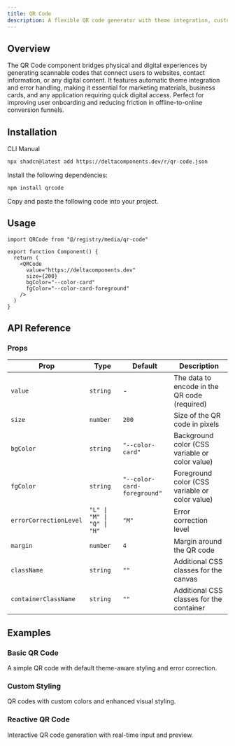 ```yaml
---
title: QR Code
description: A flexible QR code generator with theme integration, custom styling, error handling, and loading states built with the qrcode library.
---
```


<ComponentPreview name="qr-code-demo" />

## Overview

The QR Code component bridges physical and digital experiences by generating scannable codes that connect users to websites, contact information, or any digital content. It features automatic theme integration and error handling, making it essential for marketing materials, business cards, and any application requiring quick digital access. Perfect for improving user onboarding and reducing friction in offline-to-online conversion funnels.

## Installation

<Tabs defaultValue="cli">

<TabsList>
  <TabsTrigger value="cli">CLI</TabsTrigger>
  <TabsTrigger value="manual">Manual</TabsTrigger>
</TabsList>

<TabsContent value="cli">

```bash
npx shadcn@latest add https://deltacomponents.dev/r/qr-code.json
```

</TabsContent>

<TabsContent value="manual">

<Steps>

<Step>Install the following dependencies:</Step>

```bash
npm install qrcode
```

<Step>Copy and paste the following code into your project.</Step>

<ComponentSource name="qr-code" />

</Steps>

</TabsContent>

</Tabs>

## Usage

```tsx
import QRCode from "@/registry/media/qr-code"

export function Component() {
  return (
    <QRCode
      value="https://deltacomponents.dev"
      size={200}
      bgColor="--color-card"
      fgColor="--color-card-foreground"
    />
  )
}
```

## API Reference

### Props

<div className="overflow-x-auto">

| Prop                   | Type                       | Default                     | Description                                    |
| ---------------------- | -------------------------- | --------------------------- | ---------------------------------------------- |
| `value`                | `string`                   | -                           | The data to encode in the QR code (required)   |
| `size`                 | `number`                   | `200`                       | Size of the QR code in pixels                  |
| `bgColor`              | `string`                   | `"--color-card"`            | Background color (CSS variable or color value) |
| `fgColor`              | `string`                   | `"--color-card-foreground"` | Foreground color (CSS variable or color value) |
| `errorCorrectionLevel` | `"L" \| "M" \| "Q" \| "H"` | `"M"`                       | Error correction level                         |
| `margin`               | `number`                   | `4`                         | Margin around the QR code                      |
| `className`            | `string`                   | `""`                        | Additional CSS classes for the canvas          |
| `containerClassName`   | `string`                   | `""`                        | Additional CSS classes for the container       |

</div>

## Examples

### Basic QR Code

A simple QR code with default theme-aware styling and error correction.

<ComponentPreview name="qr-code-demo" />

### Custom Styling

QR codes with custom colors and enhanced visual styling.

<ComponentPreview name="qr-code-custom-demo" />

### Reactive QR Code

Interactive QR code generation with real-time input and preview.

<ComponentPreview name="qr-code-reactive-demo" />
